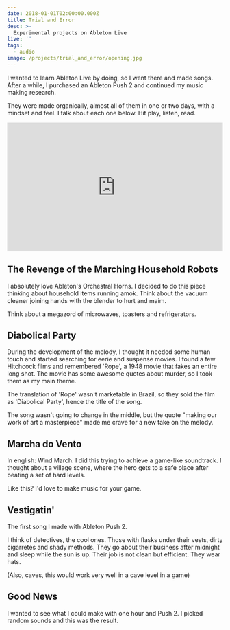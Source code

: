 ```yaml
---
date: 2018-01-01T02:00:00.000Z
title: Trial and Error
desc: >-
  Experimental projects on Ableton Live
live: ''
tags:
  - audio
image: /projects/trial_and_error/opening.jpg
---
```


I wanted to learn Ableton Live by doing, so I went there and made songs. After a while, I purchased an Ableton Push 2 and continued my music making research.

They were made organically, almost all of them in one or two days, with a mindset and feel. I talk about each one below. Hit play, listen, read.

<iframe
  width="100%"
  height="300"
  scrolling="no"
  frameborder="no"
  allow="autoplay"
  src="https://w.soundcloud.com/player/?url=https%3A//api.soundcloud.com/playlists/533934342&color=%23000000&auto_play=false&hide_related=false&show_comments=true&show_user=true&show_reposts=false&show_teaser=true&visual=true"
></iframe>

## The Revenge of the Marching Household Robots

I absolutely love Ableton's Orchestral Horns. I decided to do this piece thinking about household items running amok. Think about the vacuum cleaner joining hands with the blender to hurt and maim.

Think about a megazord of microwaves, toasters and refrigerators.

## Diabolical Party

During the development of the melody, I thought it needed some human touch and started searching for eerie and suspense movies. I found a few Hitchcock films and remembered 'Rope', a 1948 movie that fakes an entire long shot. The movie has some awesome quotes about murder, so I took them as my main theme.

The translation of 'Rope' wasn't marketable in Brazil, so they sold the film as 'Diabolical Party', hence the title of the song.

The song wasn't going to change in the middle, but the quote "making our work of art a masterpiece" made me crave for a new take on the melody.

## Marcha do Vento

In english: Wind March. I did this trying to achieve a game-like soundtrack. I thought about a village scene, where the hero gets to a safe place after beating a set of hard levels.

Like this? I'd love to make music for your game.

## Vestigatin'

The first song I made with Ableton Push 2.

I think of detectives, the cool ones. Those with flasks under their vests, dirty cigarretes and shady methods. They go about their business after midnight and sleep while the sun is up. Their job is not clean but efficient. They wear hats.

(Also, caves, this would work very well in a cave level in a game)

## Good News

I wanted to see what I could make with one hour and Push 2. I picked random sounds and this was the result.
